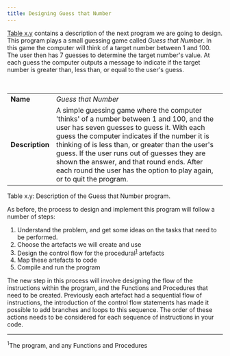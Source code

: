 ```yaml
---
title: Designing Guess that Number
---
```


[Table x.y](#TableGuessThatNumberDescription) contains a description of the next program we are going to design. This program plays a small guessing game called *Guess that Number*. In this game the computer will think of a target number between 1 and 100. The user then has 7 guesses to determine the target number's value. At each guess the computer outputs a message to indicate if the target number is greater than, less than, or equal to the user's guess.

<br/>
<a id="TableGuessThatNumberDescription"></a>

|   |   |
|---|---|
| **Name** | *Guess that Number* |
| **Description** | A simple guessing game where the computer 'thinks' of a number between 1 and 100, and the user has seven guesses to guess it. With each guess the computer indicates if the number it is thinking of is less than, or greater than the user's guess. If the user runs out of guesses they are shown the answer, and that round ends. After each round the user has the option to play again, or to quit the program. |

<div class="caption"><span class="caption-figure-nbr">Table x.y: </span>Description of the Guess that Number program.</div>

As before, the process to design and implement this program will follow a number of steps:

1.  Understand the problem, and get some ideas on the tasks that need to
    be performed.
2.  Choose the artefacts we will create and use
3.  Design the control flow for the procedural<sup>[1](#FootnoteControlFlowElements)</sup> artefacts
4.  Map these artefacts to code
5.  Compile and run the program

The new step in this process will involve designing the flow of the instructions within the program, and the Functions and Procedures that need to be created. Previously each artefact had a sequential flow of
instructions, the introduction of the control flow statements has made it possible to add branches and loops to this sequence. The order of these actions needs to be considered for each sequence of instructions in your code.

<hr class="footnote"/>
<div id="FootnoteControlFlowElements" class="footnote"><sup>1</sup>The program, and any Functions and Procedures</div>